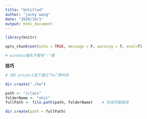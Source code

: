 ```yaml
---
title: "Untitled"
author: "jacky wang"
date: "2020/10/1"
output: html_document
---
```


```r

library(knitr)

opts_chunk$set(echo = TRUE, message = F, warning = T, eval=T)

# windows檔名不要有"-"號

```

**技巧**
```r

# 在R project底下建立“hw”資料夾

dir.create("./hw")

path <- "/class"
folderName <- "shit"
fullPath <- file.path(path, folderName)    # 形成完整路徑

dir.create(path = fullPath)

```




```r



```





# 
